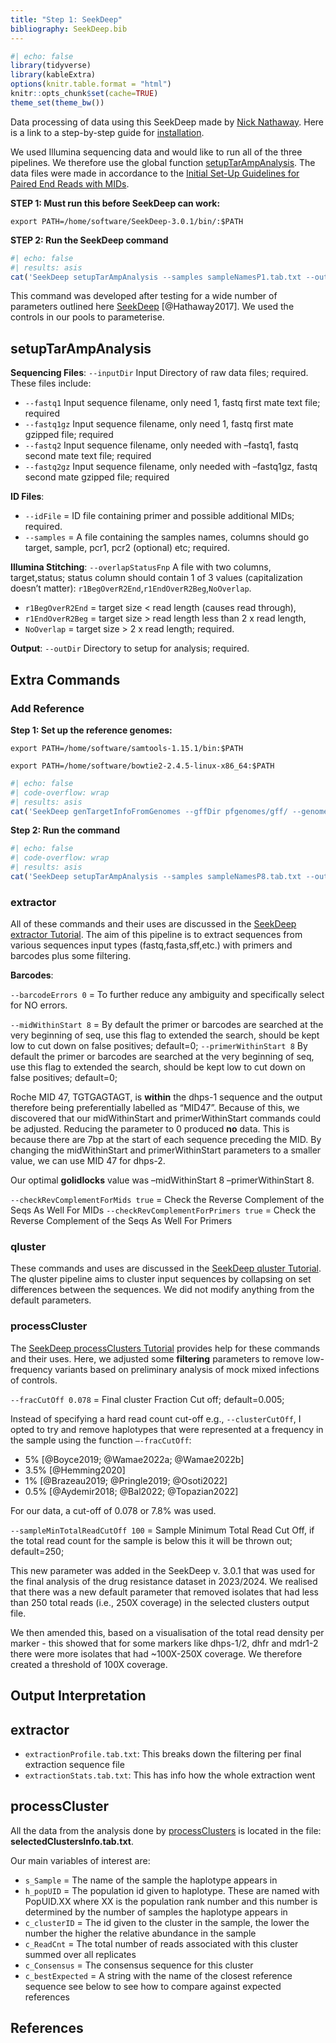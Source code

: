 ```yaml
---
title: "Step 1: SeekDeep"
bibliography: SeekDeep.bib
---
```


```r
#| echo: false
library(tidyverse)
library(kableExtra)
options(knitr.table.format = "html") 
knitr::opts_chunk$set(cache=TRUE)
theme_set(theme_bw())
```

Data processing of data using this SeekDeep made by [Nick Nathaway](https://github.com/bailey-lab/SeekDeep). Here is a link to a step-by-step guide for [installation](https://seekdeep.brown.edu/installingSeekDeep_Ubuntu.html).

We used Illumina sequencing data and would like to run all of the three pipelines. We therefore use the global function [setupTarAmpAnalysis](https://seekdeep.brown.edu/setupTarAmpAnalysis_usage.html). The data files were made in accordance to the [Initial Set-Up Guidelines for Paired End Reads with MIDs](https://seekdeep.brown.edu/tutorial_PairedEnd_withMIDs.html).

**STEP 1: Must run this before SeekDeep can work:**

`export PATH=/home/software/SeekDeep-3.0.1/bin/:$PATH`

**STEP 2: Run the SeekDeep command**

```r
#| echo: false
#| results: asis
cat('SeekDeep setupTarAmpAnalysis --samples sampleNamesP1.tab.txt --outDir output --inputDir . --idFile multipleGenePairs.id.txt --overlapStatusFnp overlapStatuses.txt --refSeqsDir markerRefSeqs/forSeekDeep/refSeqs/ --extraExtractorCmds="--barcodeErrors 0 --midWithinStart 8 --primerWithinStart 8 --checkRevComplementForMids true --checkRevComplementForPrimers true" --extraProcessClusterCmds="--fracCutOff 0.078 --sampleMinTotalReadCutOff 100" \n')
```

This command was developed after testing for a wide number of parameters outlined here [SeekDeep](https://seekdeep.brown.edu/) [@Hathaway2017]. We used the controls in our pools to parameterise.

## setupTarAmpAnalysis

**Sequencing Files**: `--inputDir` Input Directory of raw data files; required. These files include:

-   `--fastq1` Input sequence filename, only need 1, fastq first mate text file; required
-   `--fastq1gz` Input sequence filename, only need 1, fastq first mate gzipped file; required
-   `--fastq2` Input sequence filename, only needed with --fastq1, fastq second mate text file; required
-   `--fastq2gz` Input sequence filename, only needed with --fastq1gz, fastq second mate gzipped file; required

**ID Files**:

-   `--idFile` = ID file containing primer and possible additional MIDs; required.
-   `--samples` = A file containing the samples names, columns should go target, sample, pcr1, pcr2 (optional) etc; required.

**Illumina Stitching**: `--overlapStatusFnp` A file with two columns, target,status; status column should contain 1 of 3 values (capitalization doesn't matter): `r1BegOverR2End`,`r1EndOverR2Beg`,`NoOverlap`.

-   `r1BegOverR2End` = target size \< read length (causes read through),
-   `r1EndOverR2Beg` = target size \> read length less than 2 x read length,
-   `NoOverlap` = target size \> 2 x read length; required.

**Output**: `--outDir` Directory to setup for analysis; required.

## Extra Commands

::: panel-tabset
### Add Reference

**Step 1: Set up the reference genomes:**

`export PATH=/home/software/samtools-1.15.1/bin:$PATH`

`export PATH=/home/software/bowtie2-2.4.5-linux-x86_64:$PATH`

```r
#| echo: false
#| code-overflow: wrap
#| results: asis
cat('SeekDeep genTargetInfoFromGenomes --gffDir pfgenomes/gff/ --genomeDir pfgenomes/genomes/ --primers GeneID.tab.txt --pairedEndLength 250 --dout markerRefSeqs --numThreads 19 --overWriteDir true --verbose \n' )
```

**Step 2: Run the command**

```r
#| echo: false
#| code-overflow: wrap
#| results: asis
cat('SeekDeep setupTarAmpAnalysis --samples sampleNamesP8.tab.txt --outDir Run-Pool-8-WRefs --inputDir . --idFile multipleGenePairs.id.txt --overlapStatusFnp overlapStatuses.txt --refSeqsDir markerRefSeqs/markerFasta/ --extraExtractorCmds="--midWithinStart 100 --primerWithinStart 100 --qualCheckCutOff .75 --qualCheckLevel 30 --checkRevComplementForMids true --checkRevComplementForPrimers true" \n' )
```

### extractor

All of these commands and their uses are discussed in the [SeekDeep extractor Tutorial](https://seekdeep.brown.edu/extractor_usage.html). The aim of this pipeline is to extract sequences from various sequences input types (fastq,fasta,sff,etc.) with primers and barcodes plus some filtering.

**Barcodes**:

`--barcodeErrors 0` = To further reduce any ambiguity and specifically select for NO errors.

`--midWithinStart 8` = By default the primer or barcodes are searched at the very beginning of seq, use this flag to extended the search, should be kept low to cut down on false positives; default=0; `--primerWithinStart 8` By default the primer or barcodes are searched at the very beginning of seq, use this flag to extended the search, should be kept low to cut down on false positives; default=0;

Roche MID 47, TGTGAGTAGT, is **within** the dhps-1 sequence and the output therefore being preferentially labelled as "MID47". Because of this, we discovered that our midWithinStart and primerWithinStart commands could be adjusted. Reducing the parameter to 0 produced **no** data. This is because there are 7bp at the start of each sequence preceding the MID. By changing the midWithinStart and primerWithinStart parameters to a smaller value, we can use MID 47 for dhps-2.

Our optimal **golidlocks** value was --midWithinStart 8 --primerWithinStart 8.

`--checkRevComplementForMids true` = Check the Reverse Complement of the Seqs As Well For MIDs `--checkRevComplementForPrimers true` = Check the Reverse Complement of the Seqs As Well For Primers

### qluster

These commands and uses are discussed in the [SeekDeep qluster Tutorial](https://seekdeep.brown.edu/qluster_usage.html). The qluster pipeline aims to cluster input sequences by collapsing on set differences between the sequences. We did not modify anything from the default parameters.

### processCluster

The [SeekDeep processClusters Tutorial](https://seekdeep.brown.edu/processClusters_usage.html) provides help for these commands and their uses. Here, we adjusted some **filtering** parameters to remove low-frequency variants based on preliminary analysis of mock mixed infections of controls.

`--fracCutOff 0.078` = Final cluster Fraction Cut off; default=0.005;

Instead of specifying a hard read count cut-off e.g., `--clusterCutOff`, I opted to try and remove haplotypes that were represented at a frequency in the sample using the function `—-fracCutOff`:

-   5% [@Boyce2019; @Wamae2022a; @Wamae2022b]
-   3.5% [@Hemming2020]
-   1% [@Brazeau2019; @Pringle2019; @Osoti2022]
-   0.5% [@Aydemir2018; @Bal2022; @Topazian2022]

For our data, a cut-off of 0.078 or 7.8% was used.

`--sampleMinTotalReadCutOff 100` = Sample Minimum Total Read Cut Off, if the total read count for the sample is below this it will be thrown out; default=250;

This new parameter was added in the SeekDeep v. 3.0.1 that was used for the final analysis of the drug resistance dataset in 2023/2024. We realised that there was a new default parameter that removed isolates that had less than 250 total reads (i.e., 250X coverage) in the selected clusters output file.

We then amended this, based on a visualisation of the total read density per marker - this showed that for some markers like dhps-1/2, dhfr and mdr1-2 there were more isolates that had \~100X-250X coverage. We therefore created a threshold of 100X coverage.
:::

## Output Interpretation

::: panel-tabset
## extractor

-   `extractionProfile.tab.txt`: This breaks down the filtering per final extraction sequence file
-   `extractionStats.tab.txt`: This has info how the whole extraction went

## processCluster

All the data from the analysis done by [processClusters](https://seekdeep.brown.edu/processClusters_usage.html) is located in the file: **selectedClustersInfo.tab.txt**.

Our main variables of interest are:

-   `s_Sample` = The name of the sample the haplotype appears in
-   `h_popUID` = The population id given to haplotype. These are named with PopUID.XX where XX is the population rank number and this number is determined by the number of samples the haplotype appears in
-   `c_clusterID` = The id given to the cluster in the sample, the lower the number the higher the relative abundance in the sample
-   `c_ReadCnt` = The total number of reads associated with this cluster summed over all replicates
-   `c_Consensus` = The consensus sequence for this cluster
-   `c_bestExpected` = A string with the name of the closest reference sequence see below to see how to compare against expected references
:::

## References {.unnumbered}

::: {#refs}
:::
